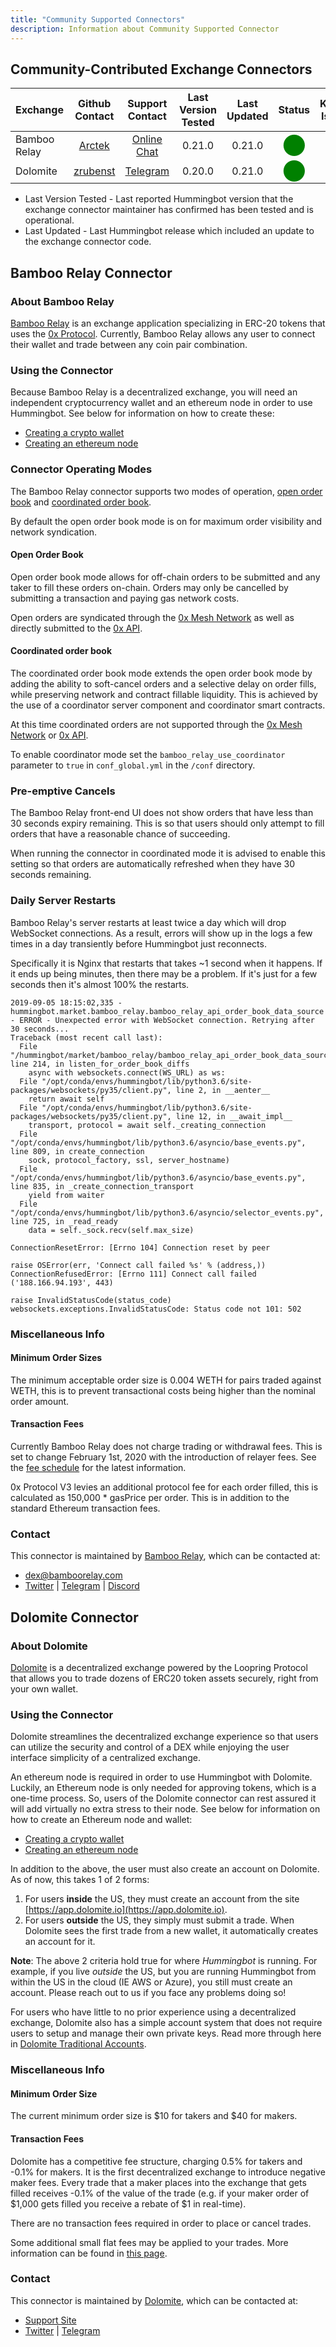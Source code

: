 ```yaml
---
title: "Community Supported Connectors"
description: Information about Community Supported Connector
---
```


## Community-Contributed Exchange Connectors

| Exchange | Github Contact | Support Contact | Last Version Tested | Last Updated | Status | Known Issues |
| --- |:---:|:---:|:---:|:---:|:---:|:---:|
| Bamboo Relay | [Arctek](https://github.com/Arctek) | [Online Chat](https://bamboorelay.com/) | 0.21.0 | 0.21.0 | <span style="color:green; font-size:25px">⬤</span> |  |
| Dolomite | [zrubenst](https://github.com/zrubenst) | [Telegram](https://t.me/dolomite_official) | 0.20.0 | 0.21.0 | <span style="color:green; font-size:25px"> ⬤</span> |  |

* Last Version Tested - Last reported Hummingbot version that the exchange connector maintainer has confirmed has been tested and is operational.
* Last Updated - Last Hummingbot release which included an update to the exchange connector code.


## Bamboo Relay Connector

### About Bamboo Relay

[Bamboo Relay](https://bamboorelay.com/) is an exchange application specializing in ERC-20 tokens that uses the [0x Protocol](https://0x.org/).
 Currently, Bamboo Relay allows any user to connect their wallet and trade between any coin pair combination.

### Using the Connector

Because Bamboo Relay is a decentralized exchange, you will need an independent cryptocurrency wallet and an ethereum node in order to use Hummingbot. See below for information on how to create these:

* [Creating a crypto wallet](/advanced/wallet)
* [Creating an ethereum node](/advanced/node)

### Connector Operating Modes

The Bamboo Relay connector supports two modes of operation, [open order book](https://0x.org/wiki#Open-Orderbook) and [coordinated order book](https://github.com/0xProject/0x-protocol-specification/blob/master/v2/coordinator-specification.md).

By default the open order book mode is on for maximum order visibility and network syndication.

#### Open Order Book

Open order book mode allows for off-chain orders to be submitted and any taker to fill these orders on-chain.
Orders may only be cancelled by submitting a transaction and paying gas network costs.

Open orders are syndicated through the [0x Mesh Network](https://0x-org.gitbook.io/mesh/) as well as directly submitted to the [0x API](https://0x.org/docs/api).

#### Coordinated order book 

The coordinated order book mode extends the open order book mode by adding the ability to soft-cancel orders and a selective delay on order fills, while preserving network and contract fillable liquidity.
This is achieved by the use of a coordinator server component and coordinator smart contracts.

At this time coordinated orders are not supported through the [0x Mesh Network](https://0x-org.gitbook.io/mesh/) or [0x API](https://0x.org/docs/api).

To enable coordinator mode set the `bamboo_relay_use_coordinator` parameter to `true` in `conf_global.yml` in the `/conf` directory.

### Pre-emptive Cancels

The Bamboo Relay front-end UI does not show orders that have less than 30 seconds expiry remaining. This is so that users should only attempt to fill orders that have a reasonable chance of succeeding.

When running the connector in coordinated mode it is advised to enable this setting so that orders are automatically refreshed when they have 30 seconds remaining.

### Daily Server Restarts

Bamboo Relay's server restarts at least twice a day which will drop WebSocket connections. As a result, errors will show up in the logs a few times in a day transiently before Hummingbot just reconnects.

Specifically it is Nginx that restarts that takes ~1 second when it happens. If it ends up being minutes, then there may be a problem. If it's just for a few seconds then it's almost 100% the restarts.

```
2019-09-05 18:15:02,335 - hummingbot.market.bamboo_relay.bamboo_relay_api_order_book_data_source - ERROR - Unexpected error with WebSocket connection. Retrying after 30 seconds...
Traceback (most recent call last):
  File "/hummingbot/market/bamboo_relay/bamboo_relay_api_order_book_data_source.py", line 214, in listen_for_order_book_diffs
    async with websockets.connect(WS_URL) as ws:
  File "/opt/conda/envs/hummingbot/lib/python3.6/site-packages/websockets/py35/client.py", line 2, in __aenter__
    return await self
  File "/opt/conda/envs/hummingbot/lib/python3.6/site-packages/websockets/py35/client.py", line 12, in __await_impl__
    transport, protocol = await self._creating_connection
  File "/opt/conda/envs/hummingbot/lib/python3.6/asyncio/base_events.py", line 809, in create_connection
    sock, protocol_factory, ssl, server_hostname)
  File "/opt/conda/envs/hummingbot/lib/python3.6/asyncio/base_events.py", line 835, in _create_connection_transport
    yield from waiter
  File "/opt/conda/envs/hummingbot/lib/python3.6/asyncio/selector_events.py", line 725, in _read_ready
    data = self._sock.recv(self.max_size)

ConnectionResetError: [Errno 104] Connection reset by peer

raise OSError(err, 'Connect call failed %s' % (address,))
ConnectionRefusedError: [Errno 111] Connect call failed ('188.166.94.193', 443)

raise InvalidStatusCode(status_code)
websockets.exceptions.InvalidStatusCode: Status code not 101: 502
```

### Miscellaneous Info

#### Minimum Order Sizes

The minimum acceptable order size is 0.004 WETH for pairs traded against WETH, this is to prevent transactional costs being higher than the nominal order amount.

#### Transaction Fees

Currently Bamboo Relay does not charge trading or withdrawal fees. This is set to change February 1st, 2020 with the introduction of relayer fees. See the [fee schedule](https://bamboorelay.com/fees) for the latest information.

0x Protocol V3 levies an additional protocol fee for each order filled, this is calculated as 150,000 * gasPrice per order.
This is in addition to the standard Ethereum transaction fees.

### Contact

This connector is maintained by [Bamboo Relay](https://bamboorelay.com), which can be contacted at:

- [dex@bamboorelay.com](mailto:dex@bamboorelay.com)
- [Twitter](https://twitter.com/bamboorelay) | [Telegram](https://t.me/bamboorelay) | [Discord](https://discord.gg/6tMFa5E)

## Dolomite Connector

### About Dolomite

[Dolomite](https://beta.dolomite.io/exchange) is a decentralized exchange powered by the Loopring Protocol that allows you to trade dozens of ERC20 token assets securely, right from your own wallet.


### Using the Connector

Dolomite streamlines the decentralized exchange experience so that users can utilize the security and control of a DEX while enjoying the user interface simplicity of a centralized exchange.

An ethereum node is required in order to use Hummingbot with Dolomite. Luckily, an Ethereum node is only needed for approving tokens, which is a one-time process. So, users of the Dolomite connector can rest assured it will add virtually no extra stress to their node. See below for information on how to create an Ethereum node and wallet:

* [Creating a crypto wallet](/advanced/wallet)
* [Creating an ethereum node](/advanced/node)

In addition to the above, the user must also create an account on Dolomite. As of now, this takes 1 of 2 forms:
1) For users **inside** the US, they must create an account from the site [https://app.dolomite.io](https://app.dolomite.io).
2) For users **outside** the US, they simply must submit a trade. When Dolomite sees the first trade from a new wallet, it automatically creates an account for it.

**Note**: The above 2 criteria hold true for where *Hummingbot* is running. For example, if you live *outside* the US, but you are running Hummingbot from within the US in the cloud (IE AWS or Azure), you still must create an account. Please reach out to us if you face any problems doing so!

For users who have little to no prior experience using a decentralized exchange, Dolomite also has a simple account system that does not require users to setup and manage their own private keys.  Read more through here in [Dolomite Traditional Accounts](https://dolomite.io/support/noncustodial-accounts).


### Miscellaneous Info

#### Minimum Order Size

The current minimum order size is $10 for takers and $40 for makers.

#### Transaction Fees

Dolomite has a competitive fee structure, charging 0.5% for takers and -0.1% for makers. It is the first decentralized exchange to introduce negative maker fees. Every trade that a maker places into the exchange that gets filled receives -0.1% of the value of the trade (e.g. if your maker order of $1,000 gets filled you receive a rebate of $1 in real-time).

There are no transaction fees required in order to place or cancel trades.

Some additional small flat fees may be applied to your trades. More information can be found in [this page](https://dolomite.io/support/fees).


### Contact

This connector is maintained by [Dolomite](https://beta.dolomite.io/), which can be contacted at:

- [Support Site](https://dolomite.io/support)
- [Twitter](https://twitter.com/dolomite_io?lang=en) | [Telegram](https://t.me/dolomite_official)




